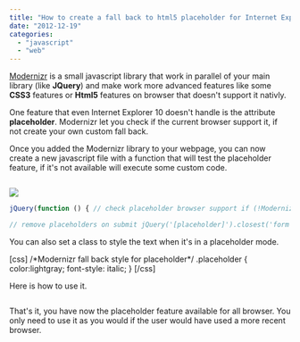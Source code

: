 ```yaml
---
title: "How to create a fall back to html5 placeholder for Internet Explorer with Modernizr library"
date: "2012-12-19"
categories: 
  - "javascript"
  - "web"
---
```


[Modernizr](http://modernizr.com/) is a small javascript library that work in parallel of your main library (like **JQuery**) and make work more advanced features like some **CSS3** features or **Html5** features on browser that doesn't support it nativly.

One feature that even Internet Explorer 10 doesn't handle is the attribute **placeholder**. Modernizr let you check if the current browser support it, if not create your own custom fall back.

Once you added the Modernizr library to your webpage, you can now create a new javascript file with a function that will test the placeholder feature, if it's not available will execute some custom code.


```html  <script src="/Scripts/Libs/jquery-1.8.2.js" type="text/javascript"> </script> <script src="/Scripts/Libs/modernizr-1.7.min.js" type="text/javascript"> </script> 
``` 

![](images/placeholder.png)

```typescript
jQuery(function () { // check placeholder browser support if (!Modernizr.input.placeholder) { // set placeholder values jQuery(this).find('[placeholder]').each(function () { if (jQuery(this).val() == '') // if field is empty { jQuery(this).val(jQuery(this).attr('placeholder')); jQuery(this).addClass('placeholder'); } }); // focus and blur of placeholders jQuery('[placeholder]').focus(function () { if (jQuery(this).val() == jQuery(this).attr('placeholder')) { jQuery(this).val(''); jQuery(this).removeClass('placeholder'); } } ).blur(function () { if (jQuery(this).val() == '' || jQuery(this).val() == jQuery(this).attr('placeholder')) { jQuery(this).val(jQuery(this).attr('placeholder')); jQuery(this).addClass('placeholder'); } } );

// remove placeholders on submit jQuery('[placeholder]').closest('form').submit(function () { jQuery(this).find('[placeholder]').each(function () { if (jQuery(this).val() == jQuery(this).attr('placeholder')) { jQuery(this).val(''); } }); }); } }); 
``` 


You can also set a class to style the text when it's in a placeholder mode.

[css] /\*Modernizr fall back style for placeholder\*/ .placeholder { color:lightgray; font-style: italic; } [/css]

Here is how to use it.


```html  <input type="text" placeholder="This is a placeholder text"/> 
``` 

That's it, you have now the placeholder feature available for all browser. You only need to use it as you would if the user would have used a more recent browser.
